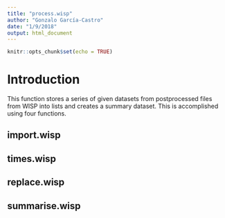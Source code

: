 ```yaml
---
title: "process.wisp"
author: "Gonzalo García-Castro"
date: "1/9/2018"
output: html_document
---
```


```r
knitr::opts_chunk$set(echo = TRUE)
```

# Introduction
This function stores a series of given datasets from postprocessed files from WISP into lists and creates a summary dataset. This is accomplished using four functions.

## import.wisp

## times.wisp

## replace.wisp

## summarise.wisp